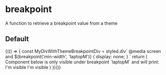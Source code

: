 
<Meta title="Utils/breakpoint" component={breakpoint} />

# breakpoint

A function to retrieve a breakpoint value from a theme

## Default

<Preview>
  <Story name="Default">
    <React.Fragment>
      {(() => {
        const MyDivWithThemeBreakpointDiv = styled.div`
          @media screen and ${breakpoint('min-width', 'laptopM')} {
            display: none;
          }
        `
        return (
          <React.Fragment>
            Component below is only visible under breakpoint `laptopM` and will
            print: I&apos;m visible
            <MyDivWithThemeBreakpointDiv>
              I'm visible
            </MyDivWithThemeBreakpointDiv>
          </React.Fragment>
        )
      })()}
    </React.Fragment>
  </Story>
</Preview>
